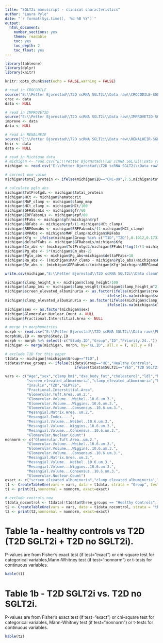 ```yaml
---
title: "SGLT2i manuscript - clinical characteristics"
author: "Laura Pyle"
date: "`r format(Sys.time(), '%d %B %Y')`"
output:
  html_document:
    number_sections: yes
    theme: readable
    toc: yes
    toc_depth: 2
    toc_float: yes
---
```


```r
library(tableone)
library(dplyr)
library(knitr)

knitr::opts_chunk$set(echo = FALSE,warning = FALSE)

# read in CROCODILE
source("E:\\Petter Bjornstad\\T2D scRNA SGLT2i\\Data raw\\CROCODILE-SGLT2iDescriptiveSta_R_2021-12-02_1719.r")
croc <- data
data <- NULL

# read in IMPROVET2D
source("E:\\Petter Bjornstad\\T2D scRNA SGLT2i\\Data raw\\IMPROVET2D-SGLT2iManuscriptDesc_R_2021-12-02_1719.r")
improve <- data
data <- NULL

# read in RENALHEIR
source("E:\\Petter Bjornstad\\T2D scRNA SGLT2i\\Data raw\\RENALHEIR-SGLT2iManuscriptDesc_R_2021-12-02_1718.r")
heir <- data
data <- NULL

# read in Michigan data
# michigan <- read.csv("E:\\Petter Bjornstad\\T2D scRNA SGLT2i\\Data raw\\data_set_without_hpi.csv",na.strings = c("NA",""," "))
michigan <- read.csv("E:\\Petter Bjornstad\\T2D scRNA SGLT2i\\Data raw\\clinical_from_RDS.csv",na.strings = c("NA",""," "))

# correct one value
michigan$total_protein <- ifelse(michigan$ID=="CRC-09",7.5,michigan$total_protein)

# calculate pglo_abs
michigan$TotProtgdL <- michigan$total_protein
michigan$HCt <- michigan$hematocrit
michigan$MAP_clamp <- michigan$clamp_map
michigan$HCt_clamp <- michigan$HCt/100
michigan$GFRabsmLs <- michigan$gfr/60
michigan$ERPFabsmLs <- michigan$rpf/60
michigan$FFabs <- michigan$gfr/michigan$rpf
michigan$RBFabs <- michigan$rpf/(1-michigan$HCt_clamp)
michigan$RBFGomabs <- michigan$ERPFabsmLs/(1-michigan$HCt_clamp)
michigan$RVRAbs <- michigan$MAP_clamp/michigan$RBFabs
michigan$Kfg <- ifelse(michigan$Group %in% c("T1D","T2D"),0.1012,0.1733)
michigan$deltaPFabs <- michigan$GFRabsmLs/michigan$Kfg
michigan$Cm_abs <- (michigan$TotProtgdL/michigan$FFabs)*log(1/(1-michigan$FFabs))
michigan$Pg_abs <- 5*(michigan$Cm_abs-2)
michigan$Pglo_abs <- michigan$Pg_abs+michigan$deltaPFabs+10
michigan$Ra_abs <- ((michigan$MAP_clamp - michigan$Pglo_abs)/michigan$RBFGomabs)*1328
michigan$Re_abs <- (michigan$GFRabsmLs/(michigan$Kfg*(michigan$RBFGomabs-michigan$GFRabsmLs)))*1328

write.csv(michigan,"E:\\Petter Bjornstad\\T2D scRNA SGLT2i\\Data clean\\data_set_without_hpi_with_pgloabs.csv",na = "",row.names = F)

michigan$clamp_height_m <- michigan$clamp_height/100
michigan$clamp_bmi <- michigan$clamp_weight/(michigan$clamp_height_m^2)
michigan$screen_elevated_albuminuria <- as.factor(ifelse(michigan$screen_urine_mab>=30,1,
                                               ifelse(is.na(michigan$screen_urine_mab),NA,0)))
michigan$clamp_elevated_albuminuria <- as.factor(ifelse(michigan$clamp_urine_mab_baseline>=30,1,
                                               ifelse(is.na(michigan$clamp_urine_mab_baseline),NA,0)))
michigan$sex <- as.factor(michigan$sex)
michigan$Glomerular.Nuclear.Count <- NULL
michigan$Fractional.Interstitial.Area <- NULL

# merge in morphometrics
morph <- read.csv("E:\\Petter Bjornstad\\T2D scRNA SGLT2i\\Data raw\\PB Morpho 2-2022.csv")
morph$KL.ID <- morph$Study.ID
morph <- morph %>% select(-c("Study.ID","Group","ID","Priority.24.."))
michigan <- merge(michigan, morph, by="KL.ID", all.x = T, all.y = F)

# exclude T1D for this paper
t1data <- michigan[!michigan$Group=="T1D",]
t1data$three_groups <- ifelse(t1data$Group=="HC","Healthy Controls",
                                ifelse(t1data$SGLT2i=="YES","T2D SGLT2i","T2D No SGLT2i"))

vars <- c("Age","sex","clamp_bmi","dxa_body_fat","cholesterol","ldl","hdl","triglycerides","clamp_sbp","clamp_dbp","clamp_map","clamp_acr_baseline",
          "screen_elevated_albuminuria","clamp_elevated_albuminuria","hba1c","gfr","gfr_bsa","serum_creatinine","GIR","labs_bun","Metformin",
          "Insulin","TZD","GLPYES",
          "Fractional.Interstitial.Area",
          "Glomerular.Tuft.Area..um.2.",
          "Glomerular.Volume...Weibel..10.6.um.3.",
          "Glomerular.Volume...Wiggins..10.6.um.3.",
          "Glomerular.Volume...Consensus..10.6.um.3.",
          "Mesangial.Matrix.Area..um.2.",
          "Mesangial.Index....",
          "Mesangial.Volume...Weibel..10.6.um.3.",
          "Mesangial.Volume...Wiggins..10.6.um.3.",
          "Mesangial.Volume...Consensus..10.6.um.3.",
          "Glomerular.Nuclear.Count")
nonnorm <- c("Glomerular.Tuft.Area..um.2.",
          "Glomerular.Volume...Weibel..10.6.um.3.",
          "Glomerular.Volume...Wiggins..10.6.um.3.",
          "Glomerular.Volume...Consensus..10.6.um.3.",
          "Mesangial.Matrix.Area..um.2.",
          "Mesangial.Volume...Weibel..10.6.um.3.",
          "Mesangial.Volume...Wiggins..10.6.um.3.",
          "Mesangial.Volume...Consensus..10.6.um.3.",
          "Glomerular.Nuclear.Count")
exact <- c("screen_elevated_albuminuria","clamp_elevated_albuminuria","Metformin","Insulin","TZD","GLPYES")
t1 <- CreateTableOne(vars = vars, data = t1data, strata = "Group", test = TRUE)
t1 <- print(t1,nonnormal = nonnorm, exact=exact)

# exclude controls now
t1data_nocontrol <- t1data[!t1data$three_groups == "Healthy Controls",]
t2 <- CreateTableOne(vars = vars, data = t1data_nocontrol, strata = "three_groups", test = TRUE)
t2 <- print(t2,nonnormal = nonnorm, exact=exact)

```

# Table 1a - healthy controls vs T2D (T2D SGLT2i + T2D no SGLT2i).  

P-values are from Fisher's exact test (if test="exact") or chi-square test for categorical variables,Mann-Whitney test (if test="nonnorm") or t-tests for continuous variables.

```r

kable(t1)
```

# Table 1b - T2D SGLT2i vs. T2D no SGLT2i.  

P-values are from Fisher's exact test (if test="exact") or chi-square test for categorical variables, Mann-Whitney test (if test="nonnorm") or t-tests for continuous variables.

```r

kable(t2)
```

